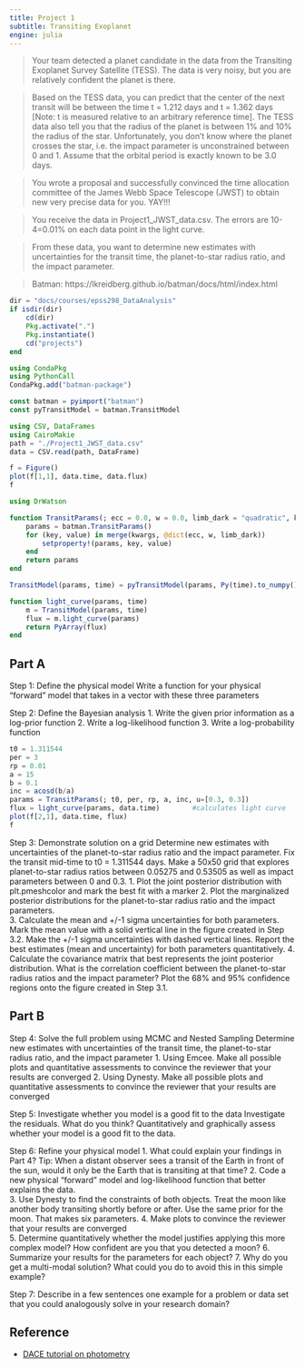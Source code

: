 ```yaml
---
title: Project 1
subtitle: Transiting Exoplanet
engine: julia
---
```


> Your team detected a planet candidate in the data from the Transiting Exoplanet Survey Satellite (TESS). The data is very noisy, but you are relatively confident the planet is there.  
 
> Based on the TESS data, you can predict that the center of the next transit will be between the  time t = 1.212 days and t = 1.362 days [Note: t is measured relative to an arbitrary reference time]. The TESS data also tell you that the radius of the planet is between 1% and 10% the radius of the star. Unfortunately, you don't know where the planet crosses the star, i.e. the impact  parameter is unconstrained between 0 and 1. Assume that the orbital period is exactly known to be 3.0 days. 
 
> You wrote a proposal and successfully convinced the time allocation committee of the James Webb Space Telescope (JWST) to obtain new very precise data for you. YAY!!! 
 
> You receive the data in Project1_JWST_data.csv. The errors are 10-4=0.01% on each data point in the light curve. 
 
> From these data, you want to determine new estimates with uncertainties for the transit time, the planet-to-star radius ratio, and the impact parameter. 

> Batman: https://lkreidberg.github.io/batman/docs/html/index.html 

```julia
dir = "docs/courses/epss298_DataAnalysis"
if isdir(dir)
    cd(dir)
    Pkg.activate(".")
    Pkg.instantiate()
    cd("projects")
end
```


```julia
using CondaPkg
using PythonCall
CondaPkg.add("batman-package")

const batman = pyimport("batman")
const pyTransitModel = batman.TransitModel
```

```julia
using CSV, DataFrames
using CairoMakie
path = "./Project1_JWST_data.csv"
data = CSV.read(path, DataFrame)

f = Figure()
plot(f[1,1], data.time, data.flux)
f
```

```julia
using DrWatson

function TransitParams(; ecc = 0.0, w = 0.0, limb_dark = "quadratic", kwargs...)
    params = batman.TransitParams()
    for (key, value) in merge(kwargs, @dict(ecc, w, limb_dark))
        setproperty!(params, key, value)
    end
    return params
end

TransitModel(params, time) = pyTransitModel(params, Py(time).to_numpy())

function light_curve(params, time)
    m = TransitModel(params, time)
    flux = m.light_curve(params)
    return PyArray(flux)
end
```

## Part A
 
Step 1: Define the physical model 
Write a function for your physical "forward" model that takes in a vector with these three 
parameters 
 
Step 2: Define the Bayesian analysis 
1. Write the given prior information as a log-prior function
2. Write a log-likelihood function
3. Write a log-probability function

```julia
t0 = 1.311544
per = 3
rp = 0.01
a = 15
b = 0.1
inc = acosd(b/a)
params = TransitParams(; t0, per, rp, a, inc, u=[0.3, 0.3])
flux = light_curve(params, data.time)        #calculates light curve
plot(f[2,1], data.time, flux)
f
```
 
Step 3: Demonstrate solution on a grid 
Determine new estimates with uncertainties of the planet-to-star radius ratio and the impact parameter. Fix the transit mid-time to t0 = 1.311544 days. Make a 50x50 grid that explores planet-to-star radius ratios between 0.05275 and 0.53505 as well as impact parameters between 0 and 0.3. 
1. Plot the joint posterior distribution with plt.pmeshcolor and mark the best fit with a marker 
2. Plot the marginalized posterior distributions for the planet-to-star radius ratio and the impact parameters.  
3. Calculate the mean and +/-1 sigma uncertainties for both parameters. Mark the mean value with a solid vertical line in the figure created in Step 3.2. Make the +/-1 sigma uncertainties with dashed vertical lines. Report the best estimates (mean and uncertainty) for both parameters quantitatively. 
4. Calculate the covariance matrix that best represents the joint posterior distribution. What is the correlation coefficient between the planet-to-star radius ratios and the impact parameter? Plot the 68% and 95% confidence regions onto the figure created in Step 3.1.


## Part B
 
Step 4: Solve the full problem using MCMC and Nested Sampling 
Determine new estimates with uncertainties of the transit time, the planet-to-star radius ratio, and 
the impact parameter 
1. Using Emcee. Make all possible plots and quantitative assessments to convince the reviewer that your results are converged 
2. Using Dynesty. Make all possible plots and quantitative assessments to convince the reviewer  that your results are converged  
 
Step 5: Investigate whether you model is a good fit to the data 
Investigate the residuals. What do you think? Quantitatively and graphically assess whether your model is a good fit to the data. 
 
Step 6: Refine your physical model 
1. What could explain your findings in Part 4? Tip: When a distant observer sees a transit of the Earth in front of the sun, would it only be the Earth that is transiting at that time? 
2. Code a new physical "forward" model and log-likelihood function that better explains the data.  
3. Use Dynesty to find the constraints of both objects. Treat the moon like another body transiting shortly before or after. Use the same prior for the moon. That makes six parameters. 
4. Make plots to convince the reviewer that your results are converged  
5. Determine quantitatively whether the model justifies applying this more complex model? How confident are you that you detected a moon? 
6. Summarize your results for the parameters for each object? 
7. Why do you get a multi-modal solution? What could you do to avoid this in this simple example? 
 
Step 7: 
Describe in a few sentences one example for a problem or data set that you could analogously solve in your research domain? 


## Reference

- [DACE tutorial on photometry](https://dace.unige.ch/tutorials/?tutorialId=32)



